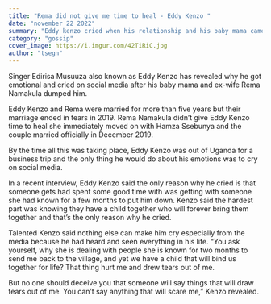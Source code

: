 ```yaml
---
title: "Rema did not give me time to heal - Eddy Kenzo "
date: "november 22 2022"
summary: "Eddy kenzo cried when his relationship and his baby mama came to un end and here is exactly why???.."
category: "gossip"
cover_image: https://i.imgur.com/42TiRiC.jpg
author: "tsegn"
---
```


Singer Edirisa Musuuza also known as Eddy Kenzo has revealed why he got emotional and cried on social media after his baby mama and ex-wife Rema Namakula dumped him.

<AdsComponent />

Eddy Kenzo and Rema were married for more than five years but their marriage ended in tears in 2019. Rema Namakula didn’t give Eddy Kenzo time to heal she immediately moved on with Hamza Ssebunya and the couple married officially in December 2019.

By the time all this was taking place, Eddy Kenzo was out of Uganda for a business trip and the only thing he would do about his emotions was to cry on social media.

In a recent interview, Eddy Kenzo said the only reason why he cried is that someone gets had spent some good time with was getting with someone she had known for a few months to put him down. Kenzo said the hardest part was knowing they have a child together who will forever bring them together and that’s the only reason why he cried.

<AdsComponent />

Talented Kenzo said nothing else can make him cry especially from the media because he had heard and seen everything in his life. “You ask yourself, why she is dealing with people she is known for two months to send me back to the village, and yet we have a child that will bind us together for life? That thing hurt me and drew tears out of me.

But no one should deceive you that someone will say things that will draw tears out of me. You can’t say anything that will scare me,” Kenzo revealed.
